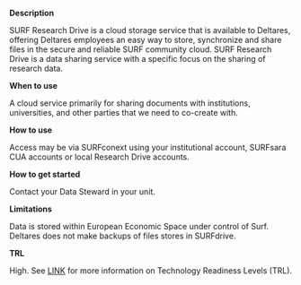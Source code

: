 **Description**

SURF Research Drive is a cloud storage service that is available to Deltares, offering Deltares employees an easy way to store, synchronize and share files in the secure and reliable SURF community cloud. SURF Research Drive is a data sharing service with a specific focus on the sharing of research data.

**When to use**

A cloud service primarily for sharing documents with institutions, universities, and other parties that we need to co-create with.

**How to use**

Access may be via SURFconext using your institutional account, SURFsara CUA accounts or local Research Drive accounts.

**How to get started**

Contact your Data Steward in your unit.

**Limitations**

Data is stored within European Economic Space under control of Surf. Deltares does not make backups of files stores in SURFdrive.

**TRL**

High. See [LINK](/storage-finder/trl)  for more information on Technology Readiness Levels (TRL).